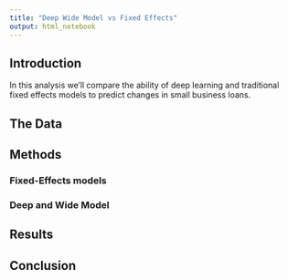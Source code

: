 ```yaml
---
title: "Deep Wide Model vs Fixed Effects"
output: html_notebook
---
```


## Introduction

In this analysis we'll compare the ability of deep learning and traditional fixed effects models to predict changes in small business loans.

## The Data

## Methods

### Fixed-Effects models


### Deep and Wide Model

## Results

## Conclusion
